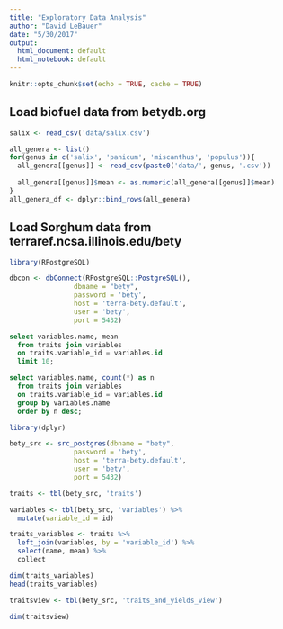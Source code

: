 ```yaml
---
title: "Exploratory Data Analysis"
author: "David LeBauer"
date: "5/30/2017"
output:
  html_document: default
  html_notebook: default
---
```


```r
knitr::opts_chunk$set(echo = TRUE, cache = TRUE)
```

## Load biofuel data from betydb.org

```r
salix <- read_csv('data/salix.csv')
```
```r
all_genera <- list()
for(genus in c('salix', 'panicum', 'miscanthus', 'populus')){
  all_genera[[genus]] <- read_csv(paste0('data/', genus, '.csv'))
  
  all_genera[[genus]]$mean <- as.numeric(all_genera[[genus]]$mean)
}
all_genera_df <- dplyr::bind_rows(all_genera)
```


## Load Sorghum data from terraref.ncsa.illinois.edu/bety

```r
library(RPostgreSQL)

dbcon <- dbConnect(RPostgreSQL::PostgreSQL(),
                dbname = "bety", 
                password = 'bety', 
                host = 'terra-bety.default', 
                user = 'bety', 
                port = 5432)

```


```sql
select variables.name, mean 
  from traits join variables 
  on traits.variable_id = variables.id
  limit 10;

```

```sql
select variables.name, count(*) as n 
  from traits join variables 
  on traits.variable_id = variables.id
  group by variables.name
  order by n desc;

```


```r
library(dplyr)

bety_src <- src_postgres(dbname = "bety", 
                password = 'bety', 
                host = 'terra-bety.default', 
                user = 'bety', 
                port = 5432)

traits <- tbl(bety_src, 'traits')

variables <- tbl(bety_src, 'variables') %>% 
  mutate(variable_id = id)

traits_variables <- traits %>% 
  left_join(variables, by = 'variable_id') %>% 
  select(name, mean) %>% 
  collect

dim(traits_variables)
head(traits_variables)

traitsview <- tbl(bety_src, 'traits_and_yields_view')

dim(traitsview)
```